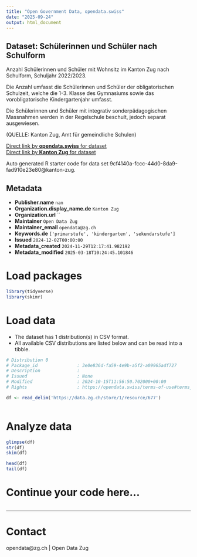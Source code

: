 ```yaml
---
title: "Open Government Data, opendata.swiss"
date: "2025-09-24"
output: html_document
---
```


## Dataset: Schülerinnen und Schüler nach Schulform

Anzahl Schülerinnen und Schüler mit Wohnsitz im Kanton Zug nach Schulform, Schuljahr 2022/2023.

Die Anzahl umfasst die Schülerinnen und Schüler der obligatorischen Schulzeit, welche die 1-3. Klasse des Gymnasiums sowie das vorobligatorische Kindergartenjahr umfasst.

Die Schülerinnen und Schüler mit integrativ sonderpädagogischen Massnahmen werden in der Regelschule beschult, jedoch separat ausgewiesen.

(QUELLE: Kanton Zug, Amt für gemeindliche Schulen)

[Direct link by **opendata.swiss** for dataset](https://opendata.swiss/de/dataset/schulerinnen-und-schuler-nach-schulform)<br>
[Direct link by **Kanton Zug** for dataset](https://www.zg.ch/behoerden/gesundheitsdirektion/statistikfachstelle/themen/bildung/2-volksschule-und-privatschulen)

Auto generated R starter code for data set 9cf4140a-fccc-44d0-8da9-fad910e23e80@kanton-zug.

## Metadata

- **Publisher.name** `nan`
- **Organization.display_name.de** `Kanton Zug`
- **Organization.url** ``
- **Maintainer** `Open Data Zug`
- **Maintainer_email** `opendata@zg.ch`
- **Keywords.de** `['primarstufe', 'kindergarten', 'sekundarstufe']`
- **Issued** `2024-12-02T00:00:00`
- **Metadata_created** `2024-11-29T12:17:41.982192`
- **Metadata_modified** `2025-03-18T10:24:45.101846`


# Load packages

```r

library(tidyverse)
library(skimr)

```

# Load data

-   The dataset has 1 distribution(s) in CSV format.
-   All available CSV distributions are listed below and can be read into a tibble.

```r

# Distribution 0
# Package_id               : 3e0e836d-fa59-4e9b-a5f2-a09965adf727
# Description              : 
# Issued                   : None
# Modified                 : 2024-10-15T11:56:50.702000+00:00
# Rights                   : https://opendata.swiss/terms-of-use#terms_open

df <- read_delim('https://data.zg.ch/store/1/resource/677')



```

# Analyze data

```r

glimpse(df)
str(df)
skim(df)

head(df)
tail(df)

```

# Continue your code here...

```r

```

------------------------------------------------------------------------

# Contact

opendata@zg.ch | Open Data Zug
